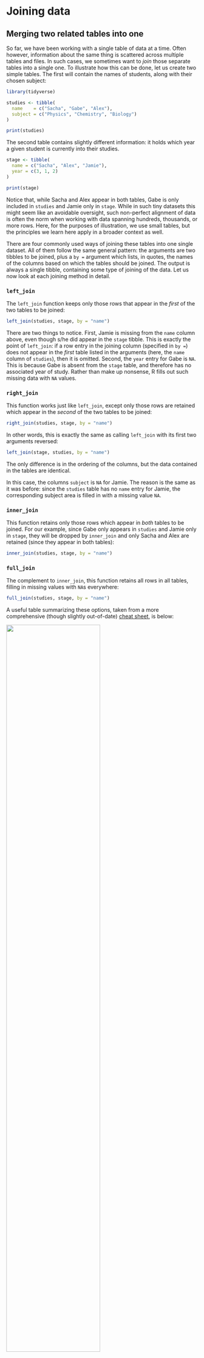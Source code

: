 # Joining data {#sec-join}

## Merging two related tables into one

So far, we have been working with a single table of data at a time. Often however, information about the same thing is scattered across multiple tables and files. In such cases, we sometimes want to *join* those separate tables into a single one. To illustrate how this can be done, let us create two simple tables. The first will contain the names of students, along with their chosen subject:

```r
library(tidyverse)

studies <- tibble(
  name    = c("Sacha", "Gabe", "Alex"),
  subject = c("Physics", "Chemistry", "Biology")
)

print(studies)
```

The second table contains slightly different information: it holds which year a given student is currently into their studies.

```r
stage <- tibble(
  name = c("Sacha", "Alex", "Jamie"),
  year = c(3, 1, 2)
)

print(stage)
```

Notice that, while Sacha and Alex appear in both tables, Gabe is only included in `studies` and Jamie only in `stage`. While in such tiny datasets this might seem like an avoidable oversight, such non-perfect alignment of data is often the norm when working with data spanning hundreds, thousands, or more rows. Here, for the purposes of illustration, we use small tables, but the principles we learn here apply in a broader context as well.

There are four commonly used ways of joining these tables into one single dataset. All of them follow the same general pattern: the arguments are two tibbles to be joined, plus a `by = ` argument which lists, in quotes, the names of the columns based on which the tables should be joined. The output is always a single tibble, containing some type of joining of the data. Let us now look at each joining method in detail.

### `left_join`

The `left_join` function keeps only those rows that appear in the *first* of the two tables to be joined:

```r
left_join(studies, stage, by = "name")
```

There are two things to notice. First, Jamie is missing from the `name` column above, even though s/he did appear in the `stage` tibble. This is exactly the point of `left_join`: if a row entry in the joining column (specified in `by = `) does not appear in the *first* table listed in the arguments (here, the `name` column of `studies`), then it is omitted. Second, the `year` entry for Gabe is `NA`. This is because Gabe is absent from the `stage` table, and therefore has no associated year of study. Rather than make up nonsense, R fills out such missing data with `NA` values.

### `right_join`

This function works just like `left_join`, except only those rows are retained which appear in the *second* of the two tables to be joined:

```r
right_join(studies, stage, by = "name")
```

In other words, this is exactly the same as calling `left_join` with its first two arguments reversed:

```r
left_join(stage, studies, by = "name")
```

The only difference is in the ordering of the columns, but the data contained in the tables are identical.

In this case, the columns `subject` is `NA` for Jamie. The reason is the same as it was before: since the `studies` table has no `name` entry for Jamie, the corresponding subject area is filled in with a missing value `NA`.

### `inner_join`

This function retains only those rows which appear in *both* tables to be joined. For our example, since Gabe only appears in `studies` and Jamie only in `stage`, they will be dropped by `inner_join` and only Sacha and Alex are retained (since they appear in both tables):

```r
inner_join(studies, stage, by = "name")
```

### `full_join`

The complement to `inner_join`, this function retains all rows in all tables, filling in missing values with `NA`s everywhere:

```r
full_join(studies, stage, by = "name")
```

A useful table summarizing these options, taken from a more comprehensive  (though slightly out-of-date) [cheat sheet](https://www.rstudio.com/wp-content/uploads/2015/02/data-wrangling-cheatsheet.pdf), is below:

![](joins.png){width=70%}

As you see, apart from the four so-called *mutating joins* we have learned about, there are also two *filtering joins* included in this cheat sheet as well. We will not be covering those here, but feel free to check out their help pages.

### Joining by multiple columns

It is also possible to use the above joining functions specifying multiple columns to join data by. To illustrate how to do this and what this means, imagine that we slightly modify the student data. The first table will contain the name, study area, and year of study for each student. The second table will contain the name and study area of each student, plus whether they have passed their most recent exam:

```r
program  <- tibble(
  name    = c("Sacha", "Gabe", "Alex"),
  subject = c("Physics", "Chemistry", "Biology"),
  year    = c(1, 3, 2)
)

print(program)
```

```r
progress <- tibble(
  name     = c("Sacha", "Gabe", "Jamie"),
  subject  = c("Physics", "Chemistry", "Biology"),
  examPass = c(TRUE, FALSE, TRUE)
)

print(progress)
```

And now, since the tables share not just one but two columns, it makes sense to join them using both. This can be done by specifying each column inside a vector in the `by = ` argument. For example, left-joining `program` and `progress` by both `name` and `subject` leads to a joint table in which all unique `name`-`subject` combinations found in `program` are retained, but those found only in `progress` are discarded:

```r
left_join(program, progress, by = c("name", "subject"))
```


:::{.callout-warning}
As mentioned, the columns by which one joins the tables must be included in a vector. Forgetting to do this will either fail or produce faulty output:

```r
left_join(program, progress, by = "name", "subject")
```

The problem is that the comma after `name` is interpreted as the start of the next argument to `left_join`, instead of being a part of the `by = ` argument. Again, the solution is simple: enclose multiple column names in a vector.
:::


The other joining functions also work as expected:

```r
right_join(program, progress, by = c("name", "subject"))
```

```r
inner_join(program, progress, by = c("name", "subject"))
```

```r
full_join(program, progress, by = c("name", "subject"))
```


## Binding rows and columns to a table

Occasionally, a simpler problem presents itself: there is a single dataset, but its rows are contained across separate tables. For example, a table containing student names and subject areas might be spread across two tables, like this:

```r
studies1 <- tibble(
  name    = c("Sacha", "Gabe", "Alex"),
  subject = c("Physics", "Chemistry", "Biology")
)

print(studies1)
```

```r
studies2 <- tibble(
  name    = c("Jamie", "Ashley", "Dallas", "Jordan"),
  subject = c("Geology", "Mathematics", "Philosophy", "Physics")
)

print(studies2)
```

The tables have the exact same structure, in that the column names and types are identical. It's just that the rows are, for some reason, disparate. To combine them together, we could recourse to full-joining the tables by both their columns:

```r
full_join(studies1, studies2, by = c("name", "subject"))
```

This, however, is not necessary. Whenever all we need to do is take two tables and stick their rows together, there is the simpler `bind_rows`:

```r
bind_rows(studies1, studies2)
```

Similarly, in case two tables have the same number of rows but different columns, one can stick their columns together using `bind_cols`. For example, suppose we have

```r
studies <- tibble(
  name    = c("Sacha", "Gabe", "Alex"),
  subject = c("Physics", "Chemistry", "Biology")
)

print(studies)
```

as well as a table with year of study and result of last exam only:

```r
yearExam <- tibble(
  year     = c(3, 1, 2),
  examPass = c(FALSE, TRUE, TRUE)
)

print(yearExam)
```

We can now join these using `bind_cols`:

```r
bind_cols(studies, yearExam)
```


## Exercises

We have used the data of @Fauchaldetal2017 before in other exercises, in @sec-ggplot-exercises. As a reminder, they tracked the population size of various herds of caribou in North America over time, and correlated population cycling with the amount of vegetation and sea-ice cover. Two files from their data are `pop_size.tsv` (herd population sizes) and `sea_ice.tsv` (sea ice cover per year and month), both retrievable from [here](https://github.com/dysordys/data-with-R/tree/main/data).

1. Load these two datasets into two variables. They could be called `pop` and `ice`, for instance. Look at the data to familiarize yourself with them. How many rows and columns are in each?
2. Before doing anything else: how many rows will there be in the table that is the left join of `pop` and `ice`, based on the two columns `Herd` and `Year`? Perform the left join to see if you were correct. Where do you see `NA`s in the table, and why?
3. Now do the same with right-joining, inner-joining, and full-joining `pop` and `ice`.
